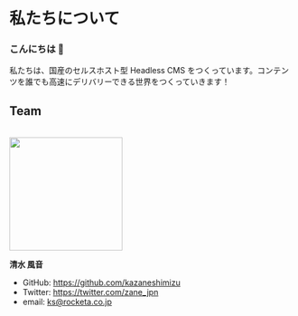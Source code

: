 # 私たちについて

### こんにちは 👋

私たちは、国産のセルスホスト型 Headless CMS をつくっています。コンテンツを誰でも高速にデリバリーできる世界をつくっていきます！

## Team

<br />
<img src="https://avatars.githubusercontent.com/u/59549200?v=4" width="200" height="200" />

**清水 風音**

- GitHub: https://github.com/kazaneshimizu
- Twitter: https://twitter.com/zane_jpn
- email: ks@rocketa.co.jp
